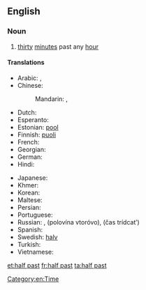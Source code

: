 {{also|half-past}}
==English==

===Noun===
{{en-noun|-}}

# [[thirty]] [[minute]]s past any [[hour]]

====Translations====
{{trans-top|"half past one" as example of usage in other languages}}
* Arabic: {{t-|ar|الساعة والنصف|tr=al-sāʿa wa-'l-niṣf|sc=Arab}}, {{t-|ar|الساعة الواحدة والنصف|tr=al-sāʿa al-wāḥida wa-'l-niṣf|sc=Arab}}
* Chinese:
*: Mandarin: {{t|cmn|一點半|sc=Hani}}, {{t|cmn|一点半|tr=yī diǎn bàn|sc=Hani}}
* Dutch: {{t-|nl|half twee}}
* Esperanto: {{t-|eo|la unua kaj duono}}
* Estonian: [[pool#Estonian|pool]] {{t+|et|kaks}}
* Finnish: [[puoli#Finnish|puoli]] {{t+|fi|kaksi}}
* French: {{t-|fr|une heure et demi}}
* Georgian: {{l|ka|ორი|ორის}} {{t-|ka|ნახევარი|alt=ნახევარია|tr=oris naxevaria|sc=Geor}}
* German: {{l|de|halb}} {{l|de|zwei}}
* Hindi: {{t-|hi|साढ़े एक बजा|tr=sāṛhe ek bajā|sc=Deva}}
{{trans-mid}}
* Japanese: {{t-|ja|一時半|tr=いちじはん, ichijihan|sc=Jpan}}
* Khmer: {{t+|km|កន្លះ|alt=ម៉ោងមួយកន្លះ|tr=maong muəy kɑnlah|sc=Khmr}}
* Korean: {{t-|ko|한시 반|tr=hansi ban|sc=Kore}}
* Maltese: {{t-|mt|is-siegħa u nofs}}
* Persian: {{t-|fa|ساعت یک و نیم|tr=sâ'at yek o nim|sc=fa-Arab}}
* Portuguese: {{t-|pt|uma e meia}}
* Russian: {{t-|ru|пол-второго|tr=pol-vtoróvo|sc=Cyrl}}, {{l|ru|половина}} {{l|ru|второй|второго}} (polovína vtoróvo), {{l|ru|час}} {{l|ru|тридцать}} (čas trídcatʹ)
* Spanish: {{l|es|una}} {{l|es|y}} {{l|es|media}}
* Swedish: [[halv#Swedish|halv]] {{t+|sv|två}}
* Turkish: {{t-|tr|saat bir buçuk}}
* Vietnamese: {{t-|vi|một giờ rươi}}
{{trans-bottom}}

[[Category:en:Time]]

[[et:half past]]
[[fr:half past]]
[[ta:half past]]